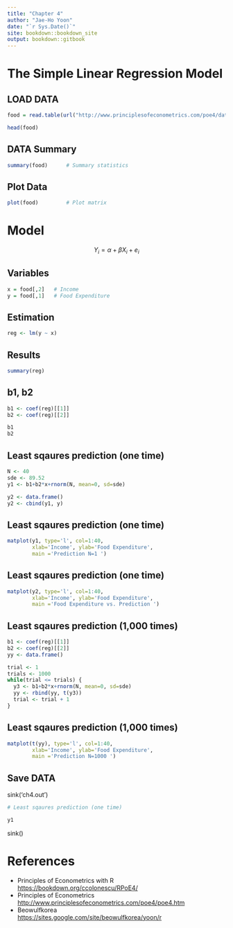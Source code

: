 ```yaml
--- 
title: "Chapter 4"
author: "Jae-Ho Yoon"
date: "`r Sys.Date()`"
site: bookdown::bookdown_site
output: bookdown::gitbook
---
```


# The Simple Linear Regression Model


## LOAD DATA 

```r
food = read.table(url("http://www.principlesofeconometrics.com/poe4/data/dat/food.dat"),header=F)
```

```r
head(food)         
```

## DATA Summary

```r
summary(food)      # Summary statistics 
```

## Plot Data

```r
plot(food)         # Plot matrix 
```


# Model

$$ Y_{i} = \alpha + \beta X_{i} + e_{i} $$


## Variables  

```r
x = food[,2]   # Income
y = food[,1]   # Food Expenditure
```


## Estimation 

```r
reg <- lm(y ~ x)
```


## Results

```r
summary(reg)  
```


##  b1, b2 

```r
b1 <- coef(reg)[[1]] 
b2 <- coef(reg)[[2]]

b1
b2
```

## Least sqaures prediction (one time)  

```r
N <- 40
sde <- 89.52
y1 <- b1+b2*x+rnorm(N, mean=0, sd=sde)

y2 <- data.frame()
y2 <- cbind(y1, y)

```

## Least sqaures prediction (one time)  

```r
matplot(y1, type='l', col=1:40,
        xlab='Income', ylab='Food Expenditure', 
        main ='Prediction N=1 ')

```

## Least sqaures prediction (one time)  

```r
matplot(y2, type='l', col=1:40,
        xlab='Income', ylab='Food Expenditure', 
        main ='Food Expenditure vs. Prediction ')
```

## Least sqaures prediction (1,000 times)  

```r
b1 <- coef(reg)[[1]] 
b2 <- coef(reg)[[2]]
yy <- data.frame()

trial <- 1
trials <- 1000
while(trial <= trials) {
  y3 <- b1+b2*x+rnorm(N, mean=0, sd=sde)
  yy <- rbind(yy, t(y3))
  trial <- trial + 1
}

```

## Least sqaures prediction (1,000 times)  

```r
matplot(t(yy), type='l', col=1:40,
        xlab='Income', ylab='Food Expenditure', 
        main ='Prediction N=1000 ')
```

## Save DATA

sink('ch4.out')
```r
# Least sqaures prediction (one time) 

y1

```
sink()


# References 
- Principles of Econometrics with R 
<https://bookdown.org/ccolonescu/RPoE4/>
- Principles of Econometrics  
<http://www.principlesofeconometrics.com/poe4/poe4.htm>
- Beowulfkorea  
<https://sites.google.com/site/beowulfkorea/yoon/r> 

